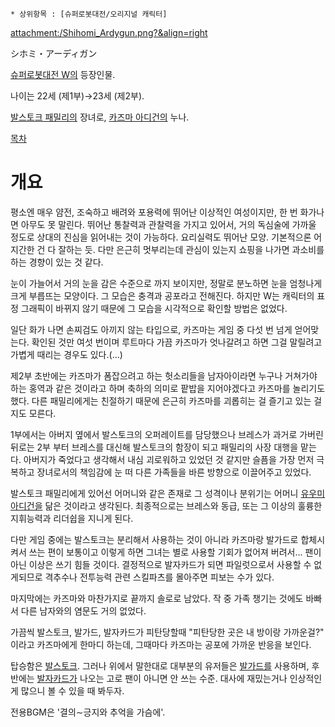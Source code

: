  * 상위항목 : [슈퍼로봇대전/오리지널 캐릭터]

attachment:/Shihomi_Ardygun.png?&align=right

シホミ・アーディガン

[[슈퍼로봇대전 W]]의 등장인물. 

나이는 22세 (제1부)→23세 (제2부).

[[발스토크 패밀리]]의 장녀로, [[카즈마 아디건]]의 누나. 

[[목차]]
= 개요 =
평소엔 매우 얌전, 조숙하고 배려와 포용력에 뛰어난 이상적인 여성이지만, 한 번 화가나면 아무도 못 말린다. 뛰어난 통찰력과 관찰력을 가지고 있어서, 거의 독심술에 가까울 정도로 상대의 진심을 읽어내는 것이 가능하다. 요리실력도 뛰어난 모양. 기본적으론 어지간한 건 다 잘하는 듯. 다만 은근히 멋부리는데 관심이 있는지 쇼핑을 나가면 과소비를 하는 경향이 있는 것 같다.

눈이 가늘어서 거의 눈을 감은 수준으로 까지 보이지만, 정말로 분노하면 눈을 엄청나게 크게 부릅뜨는 모양이다. 그 모습은 충격과 공포라고 전해진다. 하지만 W는 캐릭터의 표정 그래픽이 바뀌지 않기 때문에 그 모습을 시각적으로 확인할 방법은 없었다.

일단 화가 나면 손찌검도 아끼지 않는 타입으로, 카즈마는 게임 중 다섯 번 넘게 얻어맞는다. 확인된 것만 여섯 번이며 루트마다 가끔 카즈마가 엇나갈려고 하면 그걸 말릴려고 가볍게 때리는 경우도 있다.(…)

제2부 초반에는 카즈마가 폼잡으려고 하는 헛소리들을 남자아이라면 누구나 거쳐가야 하는 홍역과 같은 것이라고 하며 축하의 의미로 팥밥을 지어야겠다고 카즈마를 놀리기도 했다. 다른 패밀리에게는 친절하기 때문에 은근히 카즈마를 괴롭히는 걸 즐기고 있는 걸지도 모른다.

1부에서는 아버지 옆에서 발스토크의 오퍼레이트를 담당했으나 브레스가 과거로 가버린 뒤로는 2부 부터 브레스를 대신해 발스토크의 함장이 되고 패밀리의 사장 대행을 맡는다. 아버지가 죽었다고 생각해서 내심 괴로워하고 있었던 것 같지만 슬픔을 가장 먼저 극복하고 장녀로서의 책임감에 눈 떠 다른 가족들을 바른 방향으로 이끌어주고 있었다. 

발스토크 패밀리에게 있어선 어머니와 같은 존재로 그 성격이나 분위기는 어머니 [[유우미 아디건]]을 닮은 것이라고 생각된다. 최종적으로는 브레스와 동급, 또는 그 이상의 훌륭한 지휘능력과 리더쉽을 지니게 된다. 

다만 게임 중에는 발스토크는 분리해서 사용하는 것이 아니라 카즈마랑 발가드로 합체시켜서 쓰는 편이 보통이고 이렇게 하면 그녀는 별로 사용할 기회가 없어져 버려서... 팬이 아닌 이상은 쓰기 힘들 것이다. 결정적으로 발자카드가 되면 파일럿으로서 사용할 수 없게되므로 격추수나 전투능력 관련 스킬파츠를 몰아주면 피보는 수가 있다.

마지막에는 카즈마와 마찬가지로 끝까지 솔로로 남았다. 작 중 가족 챙기는 것에도 바빠서 다른 남자와의 염문도 거의 없었다.

가끔씩 발스토크, 발가드, 발자카드가 피탄당할때 "피탄당한 곳은 내 방이랑 가까운걸?" 이라고 카즈마에게 한마디 하는데, 그때마다 카즈마는 공포에 가까운 반응을 보인다.

탑승함은 [[발스토크]]. 그러나 위에서 말한대로 대부분의 유저들은 [[발가드]]를 사용하며, 후반에는 [[발자카드]]가 나오는 고로 팬이 아니면 안 쓰는 수준. 대사에 재밌는거나 인상적인게 많으니 볼 수 있을 때 봐두자.

전용BGM은 '결의∼긍지와 추억을 가슴에'.
